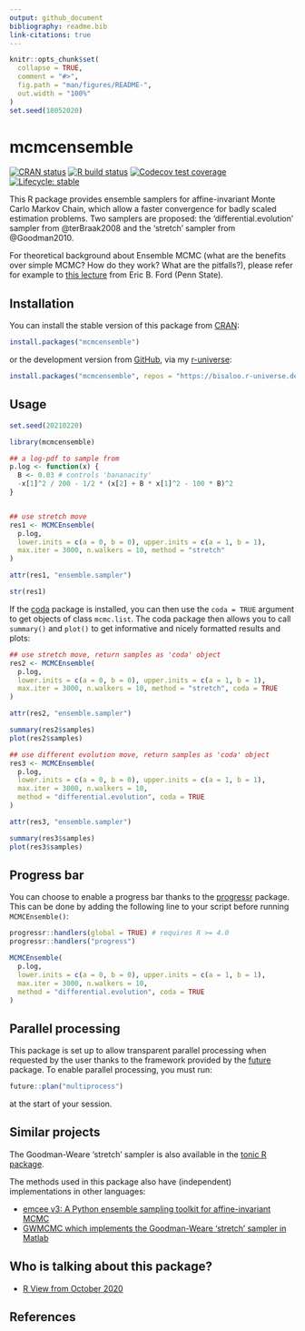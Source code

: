 ```yaml
---
output: github_document
bibliography: readme.bib
link-citations: true
---
```


<!-- README.md is generated from README.Rmd. Please edit that file -->

```r
knitr::opts_chunk$set(
  collapse = TRUE,
  comment = "#>",
  fig.path = "man/figures/README-",
  out.width = "100%"
)
set.seed(18052020)
```

# mcmcensemble

<!-- badges: start -->
[![CRAN status](https://www.r-pkg.org/badges/version-ago/mcmcensemble)](https://CRAN.R-project.org/package=mcmcensemble)
[![R build status](https://github.com/Bisaloo/mcmcensemble/workflows/R-CMD-check/badge.svg)](https://github.com/Bisaloo/mcmcensemble/actions)
[![Codecov test coverage](https://codecov.io/gh/Bisaloo/mcmcensemble/branch/master/graph/badge.svg)](https://codecov.io/gh/Bisaloo/mcmcensemble?branch=master)
[![Lifecycle: stable](https://img.shields.io/badge/lifecycle-stable-brightgreen.svg)](https://lifecycle.r-lib.org/articles/stages.html)

This R package provides ensemble samplers for affine-invariant Monte Carlo
Markov Chain, which allow a faster convergence for badly scaled estimation
problems. Two samplers are proposed: the 'differential.evolution' sampler from
@terBraak2008 and the 'stretch' sampler from @Goodman2010.

For theoretical background about Ensemble MCMC (what are the benefits over
simple MCMC? How do they work? What are the pitfalls?), please refer for example to 
[this lecture](https://doi.org/10.26207/46za-m573) from Eric B. Ford (Penn State).

## Installation

You can install the stable version of this package from 
[CRAN](https://cran.r-project.org/package=mcmcensemble):

```r
install.packages("mcmcensemble")
```

or the development version from [GitHub](https://github.com/bisaloo), via my 
[r-universe](https://bisaloo.r-universe.dev/):

```r
install.packages("mcmcensemble", repos = "https://bisaloo.r-universe.dev")
```

## Usage

```r
set.seed(20210220)
```

```r
library(mcmcensemble)

## a log-pdf to sample from
p.log <- function(x) {
  B <- 0.03 # controls 'bananacity'
  -x[1]^2 / 200 - 1/2 * (x[2] + B * x[1]^2 - 100 * B)^2
}


## use stretch move
res1 <- MCMCEnsemble(
  p.log,
  lower.inits = c(a = 0, b = 0), upper.inits = c(a = 1, b = 1),
  max.iter = 3000, n.walkers = 10, method = "stretch"
)

attr(res1, "ensemble.sampler")

str(res1)
```

If the [coda](https://cran.r-project.org/package=coda) package is installed,
you can then use the `coda = TRUE` argument to get objects of class `mcmc.list`.
The coda package then allows you to call `summary()` and `plot()` to get 
informative and nicely formatted results and plots:

```r
## use stretch move, return samples as 'coda' object
res2 <- MCMCEnsemble(
  p.log,
  lower.inits = c(a = 0, b = 0), upper.inits = c(a = 1, b = 1),
  max.iter = 3000, n.walkers = 10, method = "stretch", coda = TRUE
)

attr(res2, "ensemble.sampler")

summary(res2$samples)
plot(res2$samples)
```

```r
## use different evolution move, return samples as 'coda' object
res3 <- MCMCEnsemble(
  p.log,
  lower.inits = c(a = 0, b = 0), upper.inits = c(a = 1, b = 1),
  max.iter = 3000, n.walkers = 10, 
  method = "differential.evolution", coda = TRUE
)

attr(res3, "ensemble.sampler")

summary(res3$samples)
plot(res3$samples)
```

## Progress bar

You can choose to enable a progress bar thanks to the 
[progressr](https://cran.r-project.org/package=progressr) package. This can be 
done by adding the following line to your script before running 
`MCMCEnsemble()`:

```r
progressr::handlers(global = TRUE) # requires R >= 4.0
progressr::handlers("progress")

MCMCEnsemble(
  p.log,
  lower.inits = c(a = 0, b = 0), upper.inits = c(a = 1, b = 1),
  max.iter = 3000, n.walkers = 10, 
  method = "differential.evolution", coda = TRUE
)
```


## Parallel processing

This package is set up to allow transparent parallel processing when requested 
by the user thanks to the framework provided by the 
[future](https://cran.r-project.org/package=future) package. To enable parallel 
processing, you must run:

```r
future::plan("multiprocess")
```

at the start of your session.

## Similar projects

The Goodman-Weare 'stretch' sampler is also available in the [tonic R package](https://github.com/svdataman/tonic).
 
The methods used in this package also have (independent) implementations in 
other languages:

- [emcee v3: A Python ensemble sampling toolkit for affine-invariant MCMC](https://doi.org/10.21105/joss.01864)
- [GWMCMC which implements the Goodman-Weare 'stretch' sampler in Matlab](https://github.com/grinsted/gwmcmc)

## Who is talking about this package?

- [R View from October 2020](https://rviews.rstudio.com/2020/11/19/october-2020-top-40-new-cran-packages/)

## References
